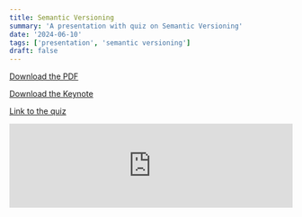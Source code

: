 ```yaml
---
title: Semantic Versioning
summary: 'A presentation with quiz on Semantic Versioning'
date: '2024-06-10'
tags: ['presentation', 'semantic versioning']
draft: false
---
```


[Download the PDF](/static/semantic-versioning/SemanticVersioning.pdf)

[Download the Keynote](/static/semantic-versioning/SemanticVersioning.key)

[Link to the quiz](https://docs.google.com/forms/d/1GXEqkDUybFkYS-2DrEz5K5jDrwHeW-DuCNnnMhXCqGw)

<embed
  src="https://drive.google.com/viewerng/viewer?embedded=true&url=https://mikedidomizio-com-dev-mode.vercel.app/static/semantic-versioning/SemanticVersioning.pdf"
  width="100%"
  height={400}
/>
